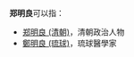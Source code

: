 '''郑明良'''可以指：
* [[郑明良_(清朝)|郑明良 (清朝)]]，清朝政治人物
* [[鄭明良_(琉球)|鄭明良 (琉球)]]，琉球醫學家
{{disambig|cat=三字郑姓人名消歧义|M}}